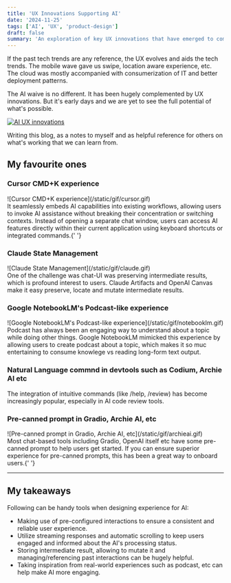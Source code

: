 ```yaml
---
title: 'UX Innovations Supporting AI'
date: '2024-11-25'
tags: ['AI', 'UX', 'product-design']
draft: false
summary: 'An exploration of key UX innovations that have emerged to complement and enhance AI capabilities, from command palette integrations to state management solutions.'
---
```


If the past tech trends are any reference, the UX evolves and aids the tech trends. The mobile wave gave us swipe, location aware experience, etc. The cloud was mostly accompanied with consumerization of IT and better deployment patterns.

The AI waive is no different. It has been hugely complemented by UX innovations. But it's early days and we are yet to see the full potential of what's possible.

<div className="flex justify-center">
  <a href="https://x.com/rauchg/status/1843060437644145024">
    <img src="/static/images/vercel_ceo.png" alt="AI UX innovations" />
  </a>
</div>

Writing this blog, as a notes to myself and as helpful reference for others on what's working that we can learn from.

## My favourite ones

### Cursor CMD+K experience

<div className="flex justify-center">![Cursor CMD+K experience](/static/gif/cursor.gif)</div>
It seamlessly embeds AI capabilities into existing workflows, allowing users to invoke AI assistance
without breaking their concentration or switching contexts. Instead of opening a separate chat
window, users can access AI features directly within their current application using keyboard
shortcuts or integrated commands.{' '}

### Claude State Management

<div className="flex justify-center">![Claude State Management](/static/gif/claude.gif)</div>
One of the challenge was chat-UI was preserving intermediate results, which is profound interest to
users. Claude Artifacts and OpenAI Canvas make it easy preserve, locate and mutate intermediate
results.

### Google NotebookLM's Podcast-like experience

<div className="flex justify-center">
  ![Google NotebookLM's Podcast-like experience](/static/gif/notebooklm.gif)
</div>
Podcast has always been an engaging way to understand about a topic while doing other things. Google
NotebookLM mimicked this experience by allowing users to create podcast about a topic, which makes
it so muc entertaining to consume knowlege vs reading long-form text output.

### Natural Language commnd in devtools such as Codium, Archie AI etc

The integration of intuitive commands (like /help, /review) has become increasingly popular, especially in AI code review tools.

### Pre-canned prompt in Gradio, Archie AI, etc

<div className="flex justify-center">
  ![Pre-canned prompt in Gradio, Archie AI, etc](/static/gif/archieai.gif)
</div>
Most chat-based tools including Gradio, OpenAI itself etc have some pre-canned prompt to help users
get started. If you can ensure superior experience for pre-canned prompts, this has been a great way
to onboard users.{' '}

---

## My takeaways

Following can be handy tools when designing experience for AI:

- Making use of pre-configured interactions to ensure a consistent and reliable user experience.
- Utilize streaming responses and automatic scrolling to keep users engaged and informed about the AI's processing status.
- Storing intermediate result, allowing to mutate it and managing/referencing past interactions can be hugely helpful.
- Taking inspiration from real-world experiences such as podcast, etc can help make AI more engaging.
